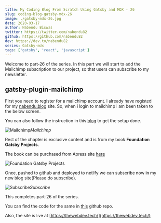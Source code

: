 ```yaml
---
title: My Coding Blog From Scratch Using Gatsby and MDX - 26
slug: coding-blog-gatsby-mdx-26
image: ./gatsby-mdx-26.jpg
date: 2020-03-17
author: Nabendu Biswas
twitter: https://twitter.com/nabendu82
github: https://github.com/nabendu82
dev: https://dev.to/nabendu82
series: Gatsby-mdx
tags: ['gatsby', 'react', 'javascript']
---
```


Welcome to part-26 of the series. In this part we will start to add the Mailchimp subscription to our project, so that users can subscribe to my newsletter.

## gatsby-plugin-mailchimp

First you need to register for a mailchimp account. I already have registed for my [nabendu.blog](https://nabendu.blog/) site. So, when i login to mailchimp i am been taken to the below screen.

You can also follow the instruction in this [blog](https://thetrevorharmon.com/blog/email-signup-forms-with-gatsby-and-mailchimp) to get the setup done.

![Mailchimp](https://res.cloudinary.com/dxkxvfo2o/image/upload/v1589956031/26-dev/1_fqgbbb.png)*Mailchimp*

Rest of the chapter is exclusive content and is from my book **Foundation Gatsby Projects**.

The book can be purchased from Apress site <a href="https://www.apress.com/in/book/9781484265574" target="_blank" rel="noopener noreferrer">here</a>


  


<div className={styles.image__small}>

![Foundation Gatsby Projects](https://res.cloudinary.com/dxkxvfo2o/image/upload/v1609570264/Foundation_Gatsby_zilffx.jpg)

</div>

Once, pushed to github and deployed to netlify we can subscribe now in my new blog site(Please do subscribe).

![Subscribe](https://res.cloudinary.com/dxkxvfo2o/image/upload/v1589956031/26-dev/6_nfcq1c.png)*Subscribe*

This completes part-26 of the series.

You can find the code for the same in [this](https://github.com/nabendu82/thewebdev-public) github repo.

Also, the site is live at [https://thewebdev.tech/](https://thewebdev.tech/)

  


